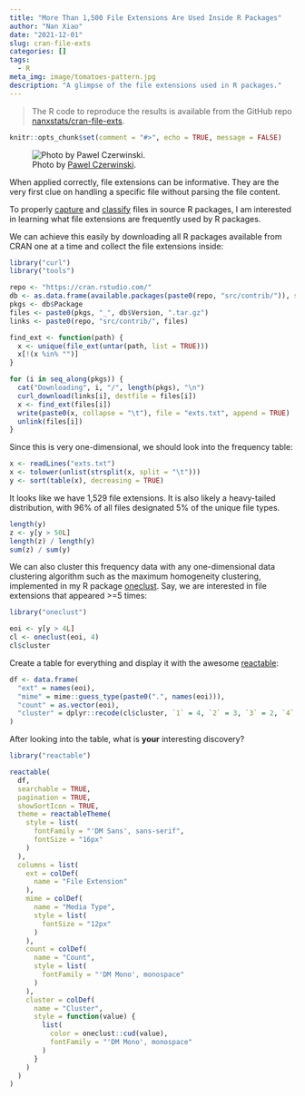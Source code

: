 ```yaml
---
title: "More Than 1,500 File Extensions Are Used Inside R Packages"
author: "Nan Xiao"
date: "2021-12-01"
slug: cran-file-exts
categories: []
tags:
  - R
meta_img: image/tomatoes-pattern.jpg
description: "A glimpse of the file extensions used in R packages."
---
```


> The R code to reproduce the results is available from the GitHub repo
> [nanxstats/cran-file-exts](https://github.com/nanxstats/cran-file-exts).

```r
knitr::opts_chunk$set(comment = "#>", echo = TRUE, message = FALSE)
```

![Photo by [Pawel Czerwinski](https://unsplash.com/photos/3T4rfR_XZf0).](/image/tomatoes-pattern.jpg)

When applied correctly, file extensions can be informative.
They are the very first clue on handling a specific file
without parsing the file content.

To properly [capture](https://github.com/Merck/pkglite/issues/20) and
[classify](https://github.com/Merck/pkglite/issues/18) files in
source R packages, I am interested in learning what file extensions
are frequently used by R packages.

We can achieve this easily by downloading all R packages available
from CRAN one at a time and collect the file extensions inside:

```r
library("curl")
library("tools")

repo <- "https://cran.rstudio.com/"
db <- as.data.frame(available.packages(paste0(repo, "src/contrib/")), stringsAsFactors = FALSE)
pkgs <- db$Package
files <- paste0(pkgs, "_", db$Version, ".tar.gz")
links <- paste0(repo, "src/contrib/", files)

find_ext <- function(path) {
  x <- unique(file_ext(untar(path, list = TRUE)))
  x[!(x %in% "")]
}

for (i in seq_along(pkgs)) {
  cat("Downloading", i, "/", length(pkgs), "\n")
  curl_download(links[i], destfile = files[i])
  x <- find_ext(files[i])
  write(paste0(x, collapse = "\t"), file = "exts.txt", append = TRUE)
  unlink(files[i])
}
```

Since this is very one-dimensional, we should look into the frequency table:

```r
x <- readLines("exts.txt")
x <- tolower(unlist(strsplit(x, split = "\t")))
y <- sort(table(x), decreasing = TRUE)
```

It looks like we have 1,529 file extensions.
It is also likely a heavy-tailed distribution,
with 96\% of all files designated 5\% of the unique file types.

```r
length(y)
z <- y[y > 50L]
length(z) / length(y)
sum(z) / sum(y)
```

We can also cluster this frequency data with any one-dimensional data
clustering algorithm such as the maximum homogeneity clustering,
implemented in my R package [oneclust](https://nanx.me/oneclust/).
Say, we are interested in file extensions that appeared >=5 times:

```r
library("oneclust")

eoi <- y[y > 4L]
cl <- oneclust(eoi, 4)
cl$cluster
```

Create a table for everything and display it with the awesome
[reactable](https://glin.github.io/reactable/):

```r
df <- data.frame(
  "ext" = names(eoi),
  "mime" = mime::guess_type(paste0(".", names(eoi))),
  "count" = as.vector(eoi),
  "cluster" = dplyr::recode(cl$cluster, `1` = 4, `2` = 3, `3` = 2, `4` = 1)
)
```

After looking into the table, what is **your** interesting discovery?

```r
library("reactable")

reactable(
  df,
  searchable = TRUE,
  pagination = TRUE,
  showSortIcon = TRUE,
  theme = reactableTheme(
    style = list(
      fontFamily = "'DM Sans', sans-serif",
      fontSize = "16px"
    )
  ),
  columns = list(
    ext = colDef(
      name = "File Extension"
    ),
    mime = colDef(
      name = "Media Type",
      style = list(
        fontSize = "12px"
      )
    ),
    count = colDef(
      name = "Count",
      style = list(
        fontFamily = "'DM Mono', monospace"
      )
    ),
    cluster = colDef(
      name = "Cluster",
      style = function(value) {
        list(
          color = oneclust::cud(value),
          fontFamily = "'DM Mono', monospace"
        )
      }
    )
  )
)
```

